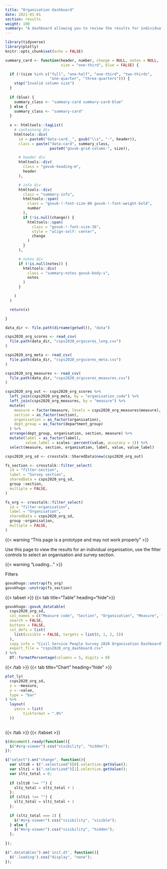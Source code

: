 ```yaml
---
title: "Organisation dashboard"
date: 2021-01-01
section: results
weight: 100
summary: "A dashboard allowing you to review the results for individual organisations"
---
```


```r
library(tidyverse)
library(plotly)
knitr::opts_chunk$set(echo = FALSE)

summary_card <- function(header, number, change = NULL, notes = NULL,
                         size = "one-third", blue = FALSE) {

  if (!(size %in% c("full", "one-half", "one-third", "two-thirds",
                    "one-quarter", "three-quarters"))) {
    stop("Invalid column size")
  }
  
  if (blue) {
    summary_class <- "summary-card summary-card-blue"
  } else {
    summary_class <- "summary-card"
  }
  
  x <- htmltools::tagList(
    # containing div
    htmltools::div(
      id = paste0("data-card__", gsub("\\s", "-", header)),
      class = paste("data-card", summary_class, 
                    paste0("govuk-grid-column-", size)),

      # header div
      htmltools::div(
        class = "govuk-heading-m",
        header
      ),

      # info div
      htmltools::div(
        class = "summary-info",
        htmltools::span(
          class = "govuk-!-font-size-80 govuk-!-font-weight-bold",
          number
        ),
        if (!is.null(change)) {
          htmltools::span(
            class = "govuk-!-font-size-36",
            style = "align-self: center",
            change
          )
        }
      ),

      # notes div
      if (!is.null(notes)) {
        htmltools::div(
          class = "summary-notes govuk-body-s",
          notes
        )
      }

    )
  )

  return(x)

}

data_dir <- file.path(dirname(getwd()), "data")

csps2020_org_scores <- read_csv(
  file.path(data_dir, "csps2020_orgscores_long.csv")
)

csps2020_org_meta <- read_csv(
  file.path(data_dir, "csps2020_orgscores_meta.csv")
)

csps2020_org_measures <- read_csv(
  file.path(data_dir, "csps2020_orgscores_measures.csv")
)

csps2020_org_out <- csps2020_org_scores %>%
  left_join(csps2020_org_meta, by = "organisation_code") %>%
  left_join(csps2020_org_measures, by = "measure") %>%
  mutate(
    measure = factor(measure, levels = csps2020_org_measures$measure),
    section = as_factor(section),
    organisation = as_factor(organisation),
    dept_group = as_factor(department_group)
  ) %>%
  arrange(dept_group, organisation, section, measure) %>%
  mutate(label = as_factor(label),
         value_label = scales::percent(value, accuracy = 1)) %>%
  select(measure, section, organisation, label, value, value_label)

csps2020_org_sd <- crosstalk::SharedData$new(csps2020_org_out)

fs_section <- crosstalk::filter_select(
  id = "filter-section",
  label = "Survey section",
  sharedData = csps2020_org_sd,
  group ~section,
  multiple = FALSE,
)

fs_org <- crosstalk::filter_select(
  id = "filter-organisation",
  label = "Organisation",
  sharedData = csps2020_org_sd,
  group ~organisation,
  multiple = FALSE,
)

```

{{< warning "This page is a prototype and may not work properly" >}}

Use this page to view the results for an individual organisation, use the filter controls to select an organisation and survey section.

:::{.loading}
{{< warning "Loading..." >}}
:::

::::{.govuk-grid-row .data-card}

:::{.govuk-grid-column-one-quarter .data-filters .govuk-body-s}

<span class="govuk-heading-s">Filters</span>

```r
govukhugo::unstrap(fs_org)
govukhugo::unstrap(fs_section)
```
:::

:::{.govuk-grid-column-three-quarters .data-display #org-viewer}

{{< tabset >}}
{{< tab title="Table" heading="hide">}}
```r
govukhugo::govuk_datatable(
  csps2020_org_sd,
  col_names = c("Measure code", "Section", "Organisation", "Measure", "Value", "Data label"),
  search = FALSE,
  buttons = FALSE,
  col_defs = list(
    list(visible = FALSE, targets = list(0, 1, 2, 5))
  ),
  copy_info = "Civil Service People Survey 2020 Organisation Dashboard",
  export_file = "csps2020_org_dashboard.csv"
) %>%
  DT::formatPercentage(columns = 5, digits = 0)
```
{{< /tab >}}
{{< tab title="Chart" heading="hide" >}}
```r

plot_ly(
  csps2020_org_sd,
  x = ~measure,
  y = ~value,
  type = "bar"
) %>%
  layout(
    yaxis = list(
        tickformat = ".0%"
  ))
 
```
{{< /tab >}}
{{< /tabset >}}

:::

::::

```js
$(document).ready(function(){
  $("#org-viewer").css("visibility", "hidden");
});

$("select").on("change", function(){
  var sltz0 = $(".selectized")[0].selectize.getValue();
  var sltz1 = $(".selectized")[1].selectize.getValue();
  var sltz_total = 0;
  
  if (sltz0 !== "") {
    sltz_total = sltz_total + 1
  };
  if (sltz1 !== "") {
    sltz_total = sltz_total + 1
  };
  
  if (sltz_total === 2) {
    $("#org-viewer").css("visibility", "visible");
  } else {
    $("#org-viewer").css("visibility", "hidden");
  };
  
});

$(".datatables").on('init.dt', function(){
  $('.loading').css("display", "none");
});
```
